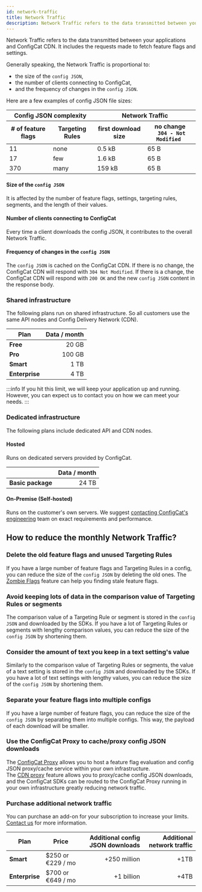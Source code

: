 ```yaml
---
id: network-traffic
title: Network Traffic
description: Network Traffic refers to the data transmitted between your applications and ConfigCat servers.
---
```

Network Traffic refers to the data transmitted between your applications and ConfigCat CDN. It includes the requests made to fetch feature flags and settings.

Generally speaking, the Network Traffic is proportional to:
- the size of the `config JSON`, 
- the number of clients connecting to ConfigCat,
- and the frequency of changes in the `config JSON`.

Here are a few examples of config JSON file sizes:

<table>
    <thead>
      <tr>
        <th colspan="2">Config JSON complexity</th>
        <th colspan="2">Network Traffic</th>
      </tr>
      <tr>
        <th># of feature flags</th>
        <th>Targeting Rules</th>
        <th>first download size</th>
        <th>no change <br/> <code> 304 - Not Modified </code> </th>
      </tr>
    </thead>
    <tbody>
      <tr>
        <td>11</td>
        <td>none</td>
        <td>0.5 kB</td>
        <td>65 B</td>
      </tr>
      <tr>
        <td>17</td>
        <td>few</td>
        <td>1.6 kB</td>
        <td>65 B</td>
      </tr>
      <tr>
        <td>370</td>
        <td>many</td>
        <td>159 kB</td>
        <td>65 B</td>
      </tr>
    </tbody>
  </table>

#### Size of the `config JSON`
It is affected by the number of feature flags, settings, targeting rules, segments, and the length of their values.

#### Number of clients connecting to ConfigCat
Every time a client downloads the config JSON, it contributes to the overall Network Traffic.

#### Frequency of changes in the `config JSON`
The `config JSON` is cached on the ConfigCat CDN. If there is no change, the ConfigCat CDN will respond with `304 Not Modified`. If there is a change, the ConfigCat CDN will respond with `200 OK` and the new `config JSON` content in the response body.

### Shared infrastructure

The following plans run on shared infrastructure. So all customers use the same API nodes and Config Delivery Network (CDN).

| Plan           | Data / month |
| -------------- | -----------: |
| **Free**       |        20 GB |
| **Pro**        |       100 GB |
| **Smart**      |         1 TB |
| **Enterprise** |         4 TB |

:::info
If you hit this limit, we will keep your application up and running. However, you can expect us to contact you on how we can meet your needs.
:::

### Dedicated infrastructure

The following plans include dedicated API and CDN nodes.

#### Hosted

Runs on dedicated servers provided by ConfigCat.

|                   | Data / month |
| ----------------- | -----------: |
| **Basic package** |        24 TB |

#### On-Premise (Self-hosted)

Runs on the customer's own servers. We suggest <a href="https://configcat.com/support/" target="_blank">contacting ConfigCat's engineering</a> team on exact requirements and performance.

## How to reduce the monthly Network Traffic?

### Delete the old feature flags and unused Targeting Rules

If you have a large number of feature flags and Targeting Rules in a config, you can reduce the size of the `config JSON` by deleting the old ones. The [Zombie Flags](./zombie-flags) feature can help you finding stale feature flags.

### Avoid keeping lots of data in the comparison value of Targeting Rules or segments

The comparison value of a Targeting Rule or segment is stored in the `config JSON` and downloaded by the SDKs. If you have a lot of Targeting Rules or segments with lengthy comparison values, you can reduce the size of the `config JSON` by shortening them.

### Consider the amount of text you keep in a text setting's value

Similarly to the comparison value of Targeting Rules or segments, the value of a text setting is stored in the `config JSON` and downloaded by the SDKs. If you have a lot of text settings with lengthy values, you can reduce the size of the `config JSON` by shortening them.

### Separate your feature flags into multiple configs

If you have a large number of feature flags, you can reduce the size of the `config JSON` by separating them into multiple configs. This way, the payload of each download will be smaller.

### Use the ConfigCat Proxy to cache/proxy config JSON downloads

The [ConfigCat Proxy](./advanced/proxy/proxy-overview/) allows you to host a feature flag evaluation and config JSON proxy/cache service within your own infrastructure.  
The [CDN proxy](./advanced/proxy/endpoints/#cdn-proxy) feature allows you to proxy/cache config JSON downloads, and the ConfigCat SDKs can be routed to the ConfigCat Proxy running in your own infrastructure greatly reducing network traffic.

### Purchase additional network traffic

You can purchase an add-on for your subscription to increase your limits. [Contact us](https://configcat.com/support/) for more information.

| Plan           | Price              | Additional config JSON downloads | Additional network traffic |
| -------------- | ------------------ | -------------------------------: | -------------------------: |
| **Smart**      | $250 or €229 / mo  | +250 million                     | +1TB                       |
| **Enterprise** | $700 or €649 / mo  | +1 billion                       | +4TB                       |
